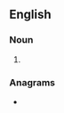 ==English==

===Noun===
{{head|en|noun plural form}}

# {{plural of|ronko|lang=en}}

===Anagrams===
* {{anagrams|en|a=knoors|Kronos|Kroons|kroons}}